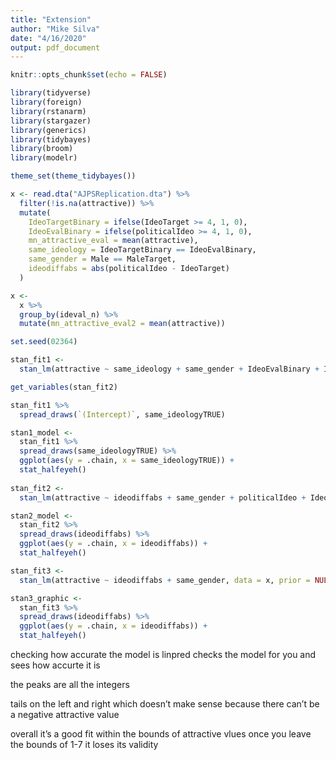 ```yaml
---
title: "Extension"
author: "Mike Silva"
date: "4/16/2020"
output: pdf_document
---
```


```r
knitr::opts_chunk$set(echo = FALSE)

library(tidyverse)
library(foreign)
library(rstanarm)
library(stargazer)
library(generics)
library(tidybayes)
library(broom)
library(modelr)

theme_set(theme_tidybayes())
``` 

```r

x <- read.dta("AJPSReplication.dta") %>%
  filter(!is.na(attractive)) %>%
  mutate(
    IdeoTargetBinary = ifelse(IdeoTarget >= 4, 1, 0),
    IdeoEvalBinary = ifelse(politicalIdeo >= 4, 1, 0),
    mn_attractive_eval = mean(attractive),
    same_ideology = IdeoTargetBinary == IdeoEvalBinary,
    same_gender = Male == MaleTarget,
    ideodiffabs = abs(politicalIdeo - IdeoTarget)
  )

x <-
  x %>%
  group_by(ideval_n) %>%
  mutate(mn_attractive_eval2 = mean(attractive))
```

```r

set.seed(02364)

stan_fit1 <-
  stan_lm(attractive ~ same_ideology + same_gender + IdeoEvalBinary + IdeoTargetBinary + Male + MaleTarget +  mn_attractive + mn_attractive_eval2, data = x, prior = NULL)

get_variables(stan_fit2)

stan_fit1 %>% 
  spread_draws(`(Intercept)`, same_ideologyTRUE)

stan1_model <-
  stan_fit1 %>%
  spread_draws(same_ideologyTRUE) %>% 
  ggplot(aes(y = .chain, x = same_ideologyTRUE)) +
  stat_halfeyeh()
 
stan_fit2 <-
  stan_lm(attractive ~ ideodiffabs + same_gender + politicalIdeo + IdeoTarget + Male + MaleTarget  + mn_attractive + mn_attractive_eval2, data = x, prior = NULL)

stan2_model <- 
  stan_fit2 %>%
  spread_draws(ideodiffabs) %>% 
  ggplot(aes(y = .chain, x = ideodiffabs)) +
  stat_halfeyeh()

stan_fit3 <- 
  stan_lm(attractive ~ ideodiffabs + same_gender, data = x, prior = NULL)

stan3_graphic <- 
  stan_fit3 %>% 
  spread_draws(ideodiffabs) %>% 
  ggplot(aes(y = .chain, x = ideodiffabs)) +
  stat_halfeyeh()

```


checking how accurate the model is 
linpred checks the model for you and sees how accurte it is

the peaks are all the integers

tails on the left and right which doesn't make sense because there can't be a negative attractive value

overall it's a good fit
within the bounds of attractive vlues
once you leave the bounds of 1-7 it loses its validity 


